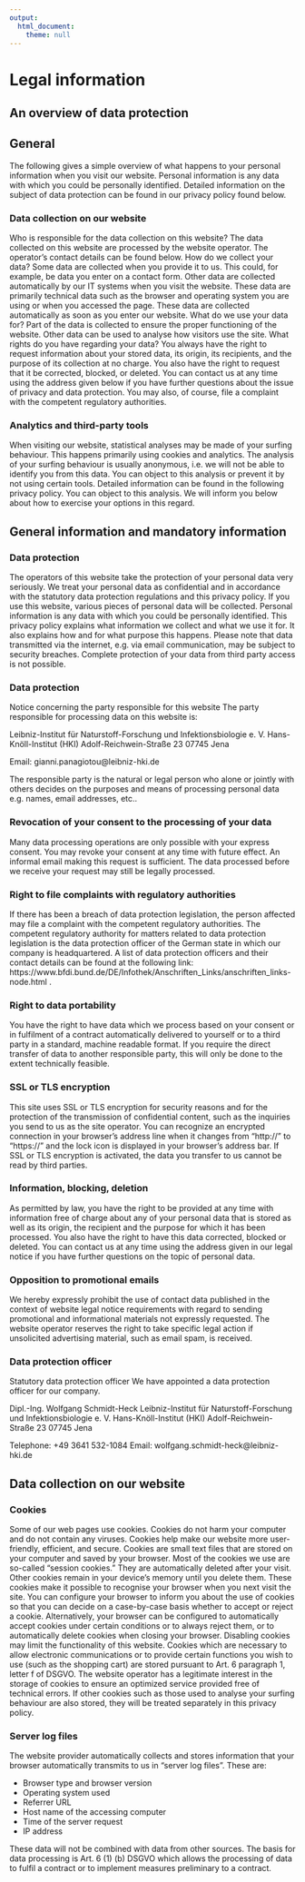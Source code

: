 ```yaml
---
output:
  html_document:
    theme: null
---
```

# Legal information

## An overview of data protection

## General
The following gives a simple overview of what happens to your personal information when you visit our website. Personal information is any data with which you could be personally identified. Detailed information on the subject of data protection can be found in our privacy policy found below.

### Data collection on our website
Who is responsible for the data collection on this website?
The data collected on this website are processed by the website operator. The operator's contact details can be found below.
How do we collect your data?
Some data are collected when you provide it to us. This could, for example, be data you enter on a contact form.
Other data are collected automatically by our IT systems when you visit the website. These data are primarily technical data such as the browser and operating system you are using or when you accessed the page. These data are collected automatically as soon as you enter our website.
What do we use your data for?
Part of the data is collected to ensure the proper functioning of the website. Other data can be used to analyse how visitors use the site.
What rights do you have regarding your data?
You always have the right to request information about your stored data, its origin, its recipients, and the purpose of its collection at no charge. You also have the right to request that it be corrected, blocked, or deleted. You can contact us at any time using the address given below if you have further questions about the issue of privacy and data protection. You may also, of course, file a complaint with the competent regulatory authorities.

### Analytics and third-party tools
When visiting our website, statistical analyses may be made of your surfing behaviour. This happens primarily using cookies and analytics. The analysis of your surfing behaviour is usually anonymous, i.e. we will not be able to identify you from this data. You can object to this analysis or prevent it by not using certain tools. Detailed information can be found in the following privacy policy.
You can object to this analysis. We will inform you below about how to exercise your options in this regard.

## General information and mandatory information

### Data protection
The operators of this website take the protection of your personal data very seriously. We treat your personal data as confidential and in accordance with the statutory data protection regulations and this privacy policy.
If you use this website, various pieces of personal data will be collected. Personal information is any data with which you could be personally identified. This privacy policy explains what information we collect and what we use it for. It also explains how and for what purpose this happens.
Please note that data transmitted via the internet, e.g. via email communication, may be subject to security breaches. Complete protection of your data from third party access is not possible.

### Data protection
Notice concerning the party responsible for this website The party responsible for processing data on this website is:

Leibniz-Institut für Naturstoff-Forschung und Infektionsbiologie e. V.
Hans-Knöll-Institut (HKI)
Adolf-Reichwein-Straße 23
07745 Jena

Email: gianni.panagiotou@leibniz-hki.de

The responsible party is the natural or legal person who alone or jointly with others decides on the purposes and means of processing personal data e.g. names, email addresses, etc..

### Revocation of your consent to the processing of your data
Many data processing operations are only possible with your express consent. You may revoke your consent at any time with future effect. An informal email making this request is sufficient. The data processed before we receive your request may still be legally processed.

### Right to file complaints with regulatory authorities
If there has been a breach of data protection legislation, the person affected may file a complaint with the competent regulatory authorities. The competent regulatory authority for matters related to data protection legislation is the data protection officer of the German state in which our company is headquartered. A list of data protection officers and their contact details can be found at the following link: https://www.bfdi.bund.de/DE/Infothek/Anschriften_Links/anschriften_links-node.html .

### Right to data portability
You have the right to have data which we process based on your consent or in fulfilment of a contract automatically delivered to yourself or to a third party in a standard, machine readable format. If you require the direct transfer of data to another responsible party, this will only be done to the extent technically feasible.

### SSL or TLS encryption
This site uses SSL or TLS encryption for security reasons and for the protection of the transmission of confidential content, such as the inquiries you send to us as the site operator. You can recognize an encrypted connection in your browser's address line when it changes from "http://" to "https://" and the lock icon is displayed in your browser's address bar.
If SSL or TLS encryption is activated, the data you transfer to us cannot be read by third parties.

### Information, blocking, deletion
As permitted by law, you have the right to be provided at any time with information free of charge about any of your personal data that is stored as well as its origin, the recipient and the purpose for which it has been processed. You also have the right to have this data corrected, blocked or deleted. You can contact us at any time using the address given in our legal notice if you have further questions on the topic of personal data.

### Opposition to promotional emails
We hereby expressly prohibit the use of contact data published in the context of website legal notice requirements with regard to sending promotional and informational materials not expressly requested. The website operator reserves the right to take specific legal action if unsolicited advertising material, such as email spam, is received.

### Data protection officer

Statutory data protection officer
We have appointed a data protection officer for our company.

Dipl.-Ing. Wolfgang Schmidt-Heck
Leibniz-Institut für Naturstoff-Forschung und Infektionsbiologie e. V.
Hans-Knöll-Institut (HKI)
Adolf-Reichwein-Straße 23
07745 Jena

Telephone: +49 3641 532-1084
Email: wolfgang.schmidt-heck@leibniz-hki.de


## Data collection on our website

### Cookies
Some of our web pages use cookies. Cookies do not harm your computer and do not contain any viruses. Cookies help make our website more user-friendly, efficient, and secure. Cookies are small text files that are stored on your computer and saved by your browser.
Most of the cookies we use are so-called "session cookies." They are automatically deleted after your visit. Other cookies remain in your device's memory until you delete them. These cookies make it possible to recognise your browser when you next visit the site.
You can configure your browser to inform you about the use of cookies so that you can decide on a case-by-case basis whether to accept or reject a cookie. Alternatively, your browser can be configured to automatically accept cookies under certain conditions or to always reject them, or to automatically delete cookies when closing your browser. Disabling cookies may limit the functionality of this website.
Cookies which are necessary to allow electronic communications or to provide certain functions you wish to use (such as the shopping cart) are stored pursuant to Art. 6 paragraph 1, letter f of DSGVO. The website operator has a legitimate interest in the storage of cookies to ensure an optimized service provided free of technical errors. If other cookies such as those used to analyse your surfing behaviour are also stored, they will be treated separately in this privacy policy.

### Server log files
The website provider automatically collects and stores information that your browser automatically transmits to us in "server log files". These are:

- Browser type and browser version
- Operating system used
- Referrer URL
- Host name of the accessing computer
- Time of the server request
- IP address

These data will not be combined with data from other sources.
The basis for data processing is Art. 6 (1) (b) DSGVO which allows the processing of data to fulfil a contract or to implement measures preliminary to a contract.